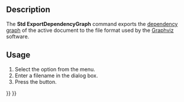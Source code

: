 <languages/>

{{Docnav
|[[Std_DependencyGraph|DependencyGraph]]
|[[Std_ProjectUtil|ProjectUtil]]
|[[Std_Tools_Menu|Std Tools Menu]]
|IconL=Std_DependencyGraph.svg
|IconR=Std_ProjectUtil.svg
|IconC=Freecad.svg
}}

{{GuiCommand
|Name=Std ExportDependencyGraph
|MenuLocation=Tools → Export Dependency Graph
|Workbenches=All
|Version=0.21
|SeeAlso=[[Std_DependencyGraph|Std DependencyGraph]]
}}

==Description==

The '''Std ExportDependencyGraph''' command exports the [[Std_DependencyGraph|dependency graph]] of the active document to the {{FileName|*.gv}} file format used by the [https://graphviz.org/ Graphviz] software.

==Usage==

# Select the {{MenuCommand|Tools → Export Dependency Graph}} option from the menu.
# Enter a filename in the dialog box.
# Press the {{Button|Save}} button.


{{Docnav
|[[Std_DependencyGraph|DependencyGraph]]
|[[Std_ProjectUtil|ProjectUtil]]
|[[Std_Tools_Menu|Std Tools Menu]]
|IconL=Std_DependencyGraph.svg
|IconR=Std_ProjectUtil.svg
|IconC=Freecad.svg
}}

{{Std_Base_navi{{#translation:}}}}
{{Userdocnavi{{#translation:}}}}